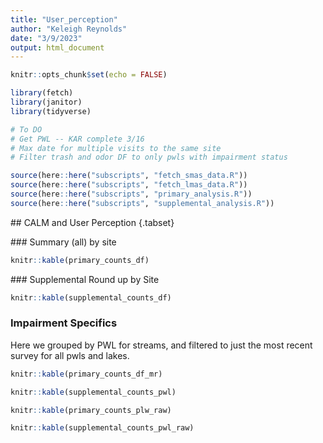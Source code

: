 ```yaml
---
title: "User_perception"
author: "Keleigh Reynolds"
date: "3/9/2023"
output: html_document
---
```


```r
knitr::opts_chunk$set(echo = FALSE)

library(fetch)
library(janitor)
library(tidyverse)

# To DO
# Get PWL -- KAR complete 3/16
# Max date for multiple visits to the same site
# Filter trash and odor DF to only pwls with impairment status

source(here::here("subscripts", "fetch_smas_data.R"))
source(here::here("subscripts", "fetch_lmas_data.R"))
source(here::here("subscripts", "primary_analysis.R"))
source(here::here("subscripts", "supplemental_analysis.R"))

```
 ## CALM and User Perception {.tabset}
 
 
 ### Summary (all) by site
 
```r
knitr::kable(primary_counts_df)

```
 
 ### Supplemental Round up by Site
 
```r

knitr::kable(supplemental_counts_df)

```
### Impairment Specifics

Here we grouped by PWL for streams, and filtered to just the most recent survey for all pwls and lakes.

```r

knitr::kable(primary_counts_df_mr)

knitr::kable(supplemental_counts_pwl)

```
 
 
```r

knitr::kable(primary_counts_plw_raw)
```

```r

knitr::kable(supplemental_counts_pwl_raw)
```